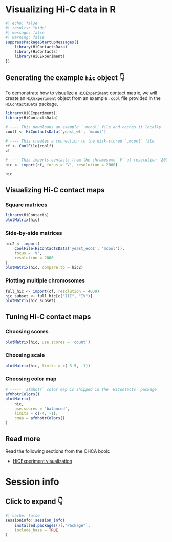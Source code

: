 # Visualizing Hi-C data in R

```r
#| echo: false
#| results: "hide"
#| message: false
#| warning: false
suppressPackageStartupMessages({
    library(HiContactsData)
    library(HiContacts)
    library(HiCExperiment)
})
```

::: {.callout-tip collapse="true"}

## Generating the example `hic` object 👇

To demonstrate how to visualize a `HiCExperiment` contact matrix, we will create 
an `HiCExperiment` object from an example `.cool` file provided 
in the `HiContactsData` package. 

```r
library(HiCExperiment)
library(HiContactsData)

# ---- This downloads an example `.mcool` file and caches it locally 
coolf <- HiContactsData('yeast_wt', 'mcool')

# ---- This creates a connection to the disk-stored `.mcool` file
cf <- CoolFile(coolf)
cf

# ---- This imports contacts from the chromosome `V` at resolution `2000`
hic <- import(cf, focus = 'V', resolution = 2000)
```

```r
hic
```

:::

## Visualizing Hi-C contact maps

### Square matrices 

```r
library(HiContacts)
plotMatrix(hic)
```

### Side-by-side matrices

```r
hic2 <- import(
    CoolFile(HiContactsData('yeast_eco1', 'mcool')), 
    focus = 'V', 
    resolution = 2000
)
plotMatrix(hic, compare.to = hic2)
```

### Plotting multiple chromosomes

```r
full_hic <- import(cf, resolution = 4000)
hic_subset <- full_hic[c("III", "IV")]
plotMatrix(hic_subset)
```

## Tuning Hi-C contact maps

### Choosing scores

```r
plotMatrix(hic, use.scores = 'count')
```

### Choosing scale

```r
plotMatrix(hic, limits = c(-3.5, -1))
```

### Choosing color map

```r
# ----- `afmhotr` color map is shipped in the `HiContacts` package
afmhotrColors() 
plotMatrix(
    hic, 
    use.scores = 'balanced',
    limits = c(-4, -1),
    cmap = afmhotrColors()
)
```

## Read more

Read the following sections from the OHCA book: 

- [HiCExperiment visualization](https://jserizay.com/OHCA/visualization.html)

# Session info {-}

::: {.callout-note collapse="true"}

## Click to expand 👇

```r
#| cache: false
sessioninfo::session_info(
    installed.packages()[,"Package"], 
    include_base = TRUE
)
```

:::
